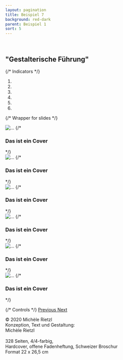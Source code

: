 ```yaml
---
layout: pagination
title: Beispiel 7
background: red-dark
parent: Beispiel 1
sort: 5
---
```

<div className="flowing-text">
<br/>
<h2>"Gestalterische Führung"</h2>
</div>

<div id="carousel-example-generic" className="carousel slide" data-ride="carousel">
  {/* Indicators */}
  <ol className="carousel-indicators">
    <li data-target="#carousel-example-generic" data-slide-to="0" className="active"/>
    <li data-target="#carousel-example-generic" data-slide-to="1"/>
    <li data-target="#carousel-example-generic" data-slide-to="2"/>
    <li data-target="#carousel-example-generic" data-slide-to="3"/>
    <li data-target="#carousel-example-generic" data-slide-to="4"/>
    <li data-target="#carousel-example-generic" data-slide-to="5"/>
  </ol>

  {/* Wrapper for slides */}
  <div className="carousel-inner" role="listbox">
    <div className="item active">
      <img src="/images/carousel-images/Rietzl1.jpg" alt="..." />
      {/* <div className="carousel-caption">
        <h3>Das ist ein Cover</h3>
      </div> */}
    </div>
    <div className="item">
      <img src="/images/carousel-images/Rietzl2.jpg" alt="..." />
      {/* <div className="carousel-caption">
        <h3>Das ist ein Cover</h3>
      </div> */}
    </div>
    <div className="item">
      <img src="/images/carousel-images/Rietzl3.jpg" alt="..." />
      {/* <div className="carousel-caption">
        <h3>Das ist ein Cover</h3>
      </div> */}
    </div>
    <div className="item">
      <img src="/images/carousel-images/Rietzl4.jpg" alt="..." />
      {/* <div className="carousel-caption">
        <h3>Das ist ein Cover</h3>
      </div> */}
    </div>
    <div className="item">
      <img src="/images/carousel-images/Rietzl5.jpg" alt="..." />
      {/* <div className="carousel-caption">
        <h3>Das ist ein Cover</h3>
      </div> */}
    </div>
    <div className="item">
      <img src="/images/carousel-images/Rietzl6.jpg" alt="..." />
      {/* <div className="carousel-caption">
        <h3>Das ist ein Cover</h3>
      </div> */}
    </div>
  </div>

  {/* Controls */}
  <a className="left carousel-control" href="#carousel-example-generic" role="button" data-slide="prev">
    <span className="glyphicon glyphicon-chevron-left" aria-hidden="true"></span>
    <span className="sr-only">Previous</span>
  </a>
  <a className="right carousel-control" href="#carousel-example-generic" role="button" data-slide="next">
    <span className="glyphicon glyphicon-chevron-right" aria-hidden="true"></span>
    <span className="sr-only">Next</span>
  </a>
</div>

<div className="flowing-text">
  © 2020 Michèle Rietzl
  <br/>Konzeption, Text und Gestaltung: 
  <br/>Michèle Rietzl
  <br/>
  <br/>328 Seiten, 4/4-farbig,
  <br/>Hardcover, offene Fadenheftung, Schweizer Broschur
  <br/>Format 22 x 26,5 cm

</div>
